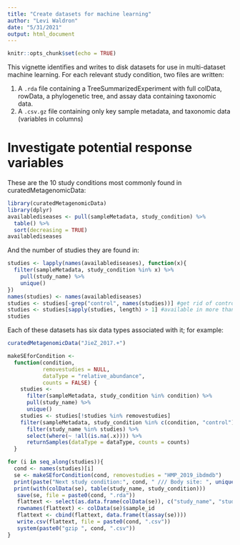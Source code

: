 ```yaml
---
title: "Create datasets for machine learning"
author: "Levi Waldron"
date: "5/31/2021"
output: html_document
---
```


```r
knitr::opts_chunk$set(echo = TRUE)
```

This vignette identifies and writes to disk datasets for use in multi-dataset machine learning. For each relevant study condition, two files are written:

1. A `.rda` file containing a TreeSummarizedExperiment with full colData, rowData, a phylogenetic tree, and assay data containing taxonomic data.
2. A `.csv.gz` file containing only key sample metadata, and taxonomic data (variables in columns)

# Investigate potential response variables

These are the 10 study conditions most commonly found in curatedMetagenomicData:

```r
library(curatedMetagenomicData)
library(dplyr)
availablediseases <- pull(sampleMetadata, study_condition) %>%
  table() %>%
  sort(decreasing = TRUE)
availablediseases
```
And the number of studies they are found in:
```r
studies <- lapply(names(availablediseases), function(x){
  filter(sampleMetadata, study_condition %in% x) %>%
    pull(study_name) %>%
    unique()
})
names(studies) <- names(availablediseases)
studies <- studies[-grep("control", names(studies))] #get rid of controls
studies <- studies[sapply(studies, length) > 1] #available in more than one study
studies
```

Each of these datasets has six data types associated with it; for example:
```r
curatedMetagenomicData("JieZ_2017.+")
```

```r
makeSEforCondition <-
  function(condition,
           removestudies = NULL,
           dataType = "relative_abundance",
           counts = FALSE) {
    studies <-
      filter(sampleMetadata, study_condition %in% condition) %>%
      pull(study_name) %>%
      unique()
    studies <- studies[!studies %in% removestudies]
    filter(sampleMetadata, study_condition %in% c(condition, "control")) %>%
      filter(study_name %in% studies) %>%
      select(where(~ !all(is.na(.x)))) %>%
      returnSamples(dataType = dataType, counts = counts)
  }
```

```r
for (i in seq_along(studies)){
  cond <- names(studies)[i]
  se <- makeSEforCondition(cond, removestudies = "HMP_2019_ibdmdb")
  print(paste("Next study condition:", cond, " /// Body site: ", unique(colData(se)$body_site)))
  print(with(colData(se), table(study_name, study_condition)))
   save(se, file = paste0(cond, ".rda"))
   flattext <- select(as.data.frame(colData(se)), c("study_name", "study_condition", "subject_id"))
   rownames(flattext) <- colData(se)$sample_id
   flattext <- cbind(flattext, data.frame(t(assay(se))))
   write.csv(flattext, file = paste0(cond, ".csv"))
   system(paste0("gzip ", cond, ".csv"))
}
```

